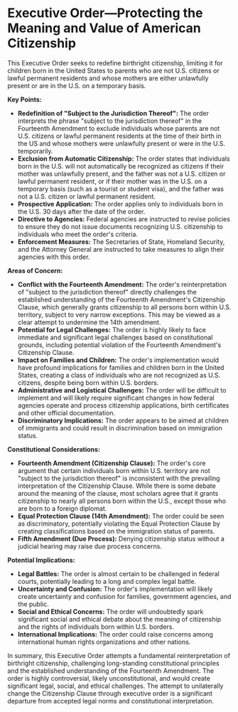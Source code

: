 # Executive Order—Protecting the Meaning and Value of American Citizenship

This Executive Order seeks to redefine birthright citizenship, limiting it for children born in the United States to parents who are not U.S. citizens or lawful permanent residents and whose mothers are either unlawfully present or are in the U.S. on a temporary basis.

**Key Points:**

*   **Redefinition of "Subject to the Jurisdiction Thereof":** The order interprets the phrase "subject to the jurisdiction thereof" in the Fourteenth Amendment to exclude individuals whose parents are not U.S. citizens or lawful permanent residents at the time of their birth in the US and whose mothers were unlawfully present or were in the U.S. temporarily.
*   **Exclusion from Automatic Citizenship:** The order states that individuals born in the U.S. will not automatically be recognized as citizens if their mother was unlawfully present, and the father was not a U.S. citizen or lawful permanent resident, or if their mother was in the U.S. on a temporary basis (such as a tourist or student visa), and the father was not a U.S. citizen or lawful permanent resident.
*   **Prospective Application:** The order applies only to individuals born in the U.S. 30 days after the date of the order.
*   **Directive to Agencies:** Federal agencies are instructed to revise policies to ensure they do not issue documents recognizing U.S. citizenship to individuals who meet the order's criteria.
*   **Enforcement Measures:** The Secretaries of State, Homeland Security, and the Attorney General are instructed to take measures to align their agencies with this order.

**Areas of Concern:**

*   **Conflict with the Fourteenth Amendment:** The order's reinterpretation of "subject to the jurisdiction thereof" directly challenges the established understanding of the Fourteenth Amendment's Citizenship Clause, which generally grants citizenship to all persons born within U.S. territory, subject to very narrow exceptions. This may be viewed as a clear attempt to undermine the 14th amendment.
*   **Potential for Legal Challenges:** The order is highly likely to face immediate and significant legal challenges based on constitutional grounds, including potential violation of the Fourteenth Amendment's Citizenship Clause.
*   **Impact on Families and Children:** The order's implementation would have profound implications for families and children born in the United States, creating a class of individuals who are not recognized as U.S. citizens, despite being born within U.S. borders.
*   **Administrative and Logistical Challenges:** The order will be difficult to implement and will likely require significant changes in how federal agencies operate and process citizenship applications, birth certificates and other official documentation.
*   **Discriminatory Implications:** The order appears to be aimed at children of immigrants and could result in discrimination based on immigration status.

**Constitutional Considerations:**

*   **Fourteenth Amendment (Citizenship Clause):** The order's core argument that certain individuals born within U.S. territory are not "subject to the jurisdiction thereof" is inconsistent with the prevailing interpretation of the Citizenship Clause. While there is some debate around the meaning of the clause, most scholars agree that it grants citizenship to nearly all persons born within the U.S., except those who are born to a foreign diplomat.
*   **Equal Protection Clause (14th Amendment):** The order could be seen as discriminatory, potentially violating the Equal Protection Clause by creating classifications based on the immigration status of parents.
*   **Fifth Amendment (Due Process):** Denying citizenship status without a judicial hearing may raise due process concerns.

**Potential Implications:**

*   **Legal Battles:** The order is almost certain to be challenged in federal courts, potentially leading to a long and complex legal battle.
*   **Uncertainty and Confusion:** The order's implementation will likely create uncertainty and confusion for families, government agencies, and the public.
*   **Social and Ethical Concerns:** The order will undoubtedly spark significant social and ethical debate about the meaning of citizenship and the rights of individuals born within U.S. borders.
*   **International Implications:** The order could raise concerns among international human rights organizations and other nations.

In summary, this Executive Order attempts a fundamental reinterpretation of birthright citizenship, challenging long-standing constitutional principles and the established understanding of the Fourteenth Amendment. The order is highly controversial, likely unconstitutional, and would create significant legal, social, and ethical challenges. The attempt to unilaterally change the Citizenship Clause through executive order is a significant departure from accepted legal norms and constitutional interpretation.
